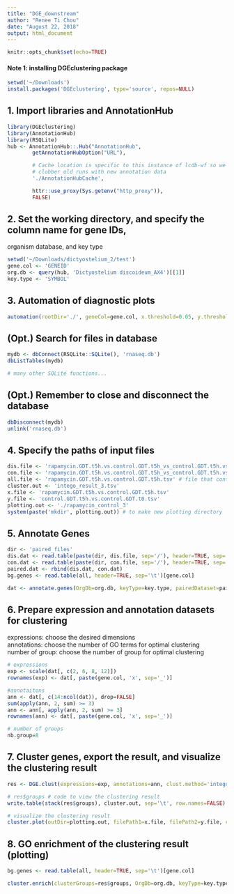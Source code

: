 ```yaml
---
title: "DGE_downstream"
author: "Renee Ti Chou"
date: "August 22, 2018"
output: html_document
---
```


```r
knitr::opts_chunk$set(echo=TRUE)
```

#### Note 1: installing DGEclustering package
```r
setwd('~/Downloads')
install.packages('DGEclustering', type='source', repos=NULL)
```


## 1. Import libraries and AnnotationHub
```r
library(DGEclustering)
library(AnnotationHub)
library(RSQLite)
hub <- AnnotationHub::.Hub("AnnotationHub",
        getAnnotationHubOption("URL"),

        # Cache location is specific to this instance of lcdb-wf so we don't
        # clobber old runs with new annotation data
        './AnnotationHubCache',

        httr::use_proxy(Sys.getenv("http_proxy")),
        FALSE)
```

## 2. Set the working directory, and specify the column name for gene IDs, 
organism database, and key type
```r
setwd('~/Downloads/dictyostelium_2/test')
gene.col <- 'GENEID'
org.db <- query(hub, 'Dictyostelium discoideum_AX4')[[1]]
key.type <- 'SYMBOL'
```


## 3. Automation of diagnostic plots
```r
automation(rootDir='./', geneCol=gene.col, x.threshold=0.05, y.threshold=0.05, adjPvalue=TRUE, qqPlot=FALSE, fishPlot=FALSE, scatterPlot=TRUE)
```


## (Opt.) Search for files in database
```r
mydb <- dbConnect(RSQLite::SQLite(), 'rnaseq.db')
dbListTables(mydb)

# many other SQLite functions...
```


## (Opt.) Remember to close and disconnect the database
```r
dbDisconnect(mydb)
unlink('rnaseq.db')
```


## 4. Specify the paths of input files
```r
dis.file <- 'rapamycin.GDT.t5h.vs.control.GDT.t5h_vs_control.GDT.t5h.vs.control.GDT.t0_disagreeing_genes.tsv'
con.file <- 'rapamycin.GDT.t5h.vs.control.GDT.t5h_vs_control.GDT.t5h.vs.control.GDT.t0_agreeing_genes.tsv'
all.file <- 'rapamycin.GDT.t5h.vs.control.GDT.t5h.tsv' # file that contains all genes
cluster.out <- 'intego_result_3.tsv'
x.file <- 'rapamycin.GDT.t5h.vs.control.GDT.t5h.tsv'
y.file <- 'control.GDT.t5h.vs.control.GDT.t0.tsv'
plotting.out <- './rapamycin_control_3'
system(paste('mkdir', plotting.out)) # to make new plotting directory
```


## 5. Annotate Genes
```r
dir <- 'paired_files' 
dis.dat <- read.table(paste(dir, dis.file, sep='/'), header=TRUE, sep='\t')
con.dat <- read.table(paste(dir, con.file, sep='/'), header=TRUE, sep='\t')
paired.dat <- rbind(dis.dat, con.dat)
bg.genes <- read.table(all, header=TRUE, sep='\t')[gene.col]

dat <- annotate.genes(OrgDb=org.db, keyType=key.type, pairedDataset=paired.dat, geneCol=gene.col, GOEnrichment=FALSE, BgGenes=bg.genes)
```


## 6. Prepare expression and annotation datasets for clustering
expressions: choose the desired dimensions <br> 
annotations: choose the number of GO terms for optimal clustering <br> 
number of group: choose the number of group for optimal clustering <br> 

```r
# expressions
exp <- scale(dat[, c(2, 6, 8, 12)])
rownames(exp) <- dat[, paste(gene.col, 'x', sep='_')]

#annotaitons
ann <- dat[, c(14:ncol(dat)), drop=FALSE]
sum(apply(ann, 2, sum) >= 3)
ann <- ann[, apply(ann, 2, sum) >= 3]
rownames(ann) <- dat[, paste(gene.col, 'x', sep='_')]

# number of groups
nb.group=8
```


## 7. Cluster genes, export the result, and visualize the clustering result
```r
res <- DGE.clust(expressions=exp, annotations=ann, clust.method='intego', nb.group=nb.group)

# res$groups # code to view the clustering result
write.table(stack(res$groups), cluster.out, sep='\t', row.names=FALSE)

# visualize the clustering result
cluster.plot(outDir=plotting.out, filePath1=x.file, filePath2=y.file, clusterFilePath=cluster.out, geneCol=gene.col, x.threshold=0.05, y.threshold=0.05, adjPvalue=TRUE, sigData='ALL', color='brg')
```


## 8. GO enrichment of the clustering result (plotting)
```r
bg.genes <- read.table(all, header=TRUE, sep='\t')[gene.col]

cluster.enrich(clusterGroups=res$groups, OrgDb=org.db, keyType=key.type, BgGenes=bg.genes, ont='BP', top=10)
```

